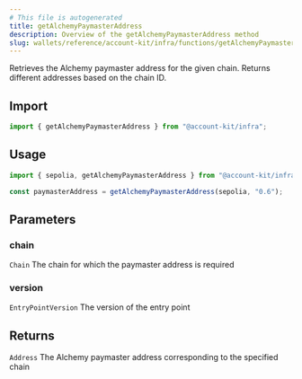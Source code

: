 ```yaml
---
# This file is autogenerated
title: getAlchemyPaymasterAddress
description: Overview of the getAlchemyPaymasterAddress method
slug: wallets/reference/account-kit/infra/functions/getAlchemyPaymasterAddress
---
```


Retrieves the Alchemy paymaster address for the given chain. Returns different addresses based on the chain ID.

## Import

```ts
import { getAlchemyPaymasterAddress } from "@account-kit/infra";
```

## Usage

```ts
import { sepolia, getAlchemyPaymasterAddress } from "@account-kit/infra";

const paymasterAddress = getAlchemyPaymasterAddress(sepolia, "0.6");
```

## Parameters

### chain

`Chain`
The chain for which the paymaster address is required

### version

`EntryPointVersion`
The version of the entry point

## Returns

`Address`
The Alchemy paymaster address corresponding to the specified chain

